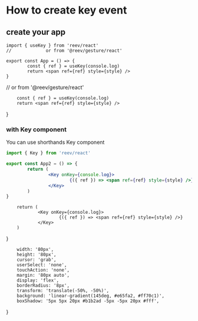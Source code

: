 # How to create key event

## create your app

```tsx
import { useKey } from 'reev/react'
//             or from '@reev/gesture/react'

export const App = () => {
        const { ref } = useKey(console.log)
        return <span ref={ref} style={style} />
}
```

//             or from '@reev/gesture/react'

        const { ref } = useKey(console.log)
        return <span ref={ref} style={style} />
}

<App />

### with Key component

You can use shorthands Key component

```jsx
import { Key } from 'reev/react'

export const App2 = () => {
        return (
                <Key onKey={console.log}>
                        {({ ref }) => <span ref={ref} style={style} />}
                </Key>
        )
}
```


        return (
                <Key onKey={console.log}>
                        {({ ref }) => <span ref={ref} style={style} />}
                </Key>
        )
}

<App2 />

        width: '80px',
        height: '80px',
        cursor: 'grab',
        userSelect: 'none',
        touchAction: 'none',
        margin: '80px auto',
        display: 'flex',
        borderRadius: '8px',
        transform: 'translate(-50%, -50%)',
        background: 'linear-gradient(145deg, #e65fa2, #ff70c1)',
        boxShadow: '5px 5px 20px #b1b2ad -5px -5px 20px #fff',
}
